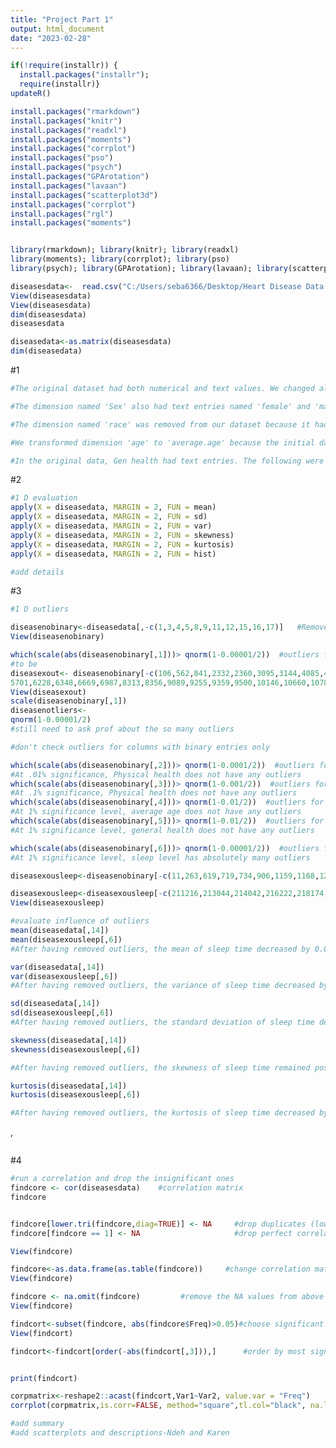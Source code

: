 ```yaml
---
title: "Project Part 1"
output: html_document
date: "2023-02-28"
---
```


```r
if(!require(installr)) {
  install.packages("installr"); 
  require(installr)}
updateR()
```


```r
install.packages("rmarkdown")
install.packages("knitr")
install.packages("readxl")
install.packages("moments")
install.packages("corrplot")
install.packages("pso")
install.packages("psych")
install.packages("GPArotation")
install.packages("lavaan")
install.packages("scatterplot3d")
install.packages("corrplot")
install.packages("rgl")
install.packages("moments")


library(rmarkdown); library(knitr); library(readxl)
library(moments); library(corrplot); library(pso)
library(psych); library(GPArotation); library(lavaan); library(scatterplot3d);library(corrplot);library(rgl);library(moments)

```


```r
diseasesdata<-  read.csv("C:/Users/seba6366/Desktop/Heart Disease Data Updated.csv")
View(diseasesdata)
View(diseasesdata)
dim(diseasesdata)
diseasesdata

diseasedata<-as.matrix(diseasesdata)
dim(diseasedata)
```
#1
```r

#The original dataset had both numerical and text values. We changed all the text values to numerical values. For dimensions with the following names: Heart Disease, Smoking, Alcohol Drinking, Stroke, DiffWalking, Diabetic, Physical Activity, Asthma, KidneyDisease, Skin Cancer, all entries with response 'No' were transformed to '0' and entries with 'Yes' were transformed to 1.

#The dimension named 'Sex' also had text entries named 'female' and 'male'. These were transformed to numerical values - '0' representing 'male' and '1' represents 'female.' 

#The dimension named 'race' was removed from our dataset because it had more than 5 race classifications and we were not very clear about how to change that to numerical variables. In addition to this, race was not a very important dimension for our analysis.

#We transformed dimension 'age' to 'average.age' because the initial data entries for age where classifications.We transformed these classifications to single numbers by finding the average of each age classification. For the age classification "84-above", we simply turned this to average age=84.

#In the original data, Gen health had text entries. The following were transformed to their corresponding numerical value: 'Excellent'=5, 'Very good'=4. 'Good'=4, 'Fair'=1, and 'Poor'=0.

```

#2
```r
#1 D evaluation 
apply(X = diseasedata, MARGIN = 2, FUN = mean)
apply(X = diseasedata, MARGIN = 2, FUN = sd)
apply(X = diseasedata, MARGIN = 2, FUN = var)
apply(X = diseasedata, MARGIN = 2, FUN = skewness)
apply(X = diseasedata, MARGIN = 2, FUN = kurtosis)
apply(X = diseasedata, MARGIN = 2, FUN = hist)

#add details
```

#3
```r
#1 D outliers

diseasenobinary<-diseasedata[,-c(1,3,4,5,8,9,11,12,15,16,17)]   #Remove dimensions with binary variables
View(diseasenobinary)

which(scale(abs(diseasenobinary[,1]))> qnorm(1-0.00001/2))  #outliers for BMI dimension
#to be
diseasexout<- diseasenobinary[-c(106,562,841,2332,2360,3095,3144,4085,4371,4394,4968,5432,5665,
5701,6228,6348,6669,6987,8313,8356,9089,9255,9359,9500,10146,10660,10782,11163,12128,12789,12930,12994,13262,13338,13696,13846,13868,15435,16075,17549,17768,17980,18291,18348,18928,19133,19218,19321,19522,20087,20154,20788,20834,20943,21096,21222,21228,21916,22164,22323,22443,22450,22583,22896,23286,24009,25748,25872,26123,28289,28463,29647,29672,29882,30066,30755,30899,31087,31633,32726,32843,34223,34302,34643,36281,36392,37221,37313,38124,38171,38362,38422,38566,39468,39640,40387,40555,40707,40802,40974,41068,41100,41313,41718,42102,43460,43782,44701,45605,46638,47579,47760,48245,49287,49866,50057,50138,50212,50230,50372,50484,50543,51028,51039,51041,51047,51335,51470,51576,51640,51822,52006,52311,52415,52536,52642,54014,54063,54727,54987,55269,55523,55959,56021,56877,57130,57197,57211,58287,58846,59259,59395,59847,59986,60138,60225,60411,60486,60586,60647,60701,62626,62710,62847,63204,63401,64198,65114,65465,66275,68284,68359,68493,70245,70595,71186,71646,72092,72201,73478,73987,74365,75473,75519,75833,76074,76771,76792,76884,77272,77723,77892,77955,78002,78008,78055,78251,79171,79226,79546,79691,79751,80096,80117,80506,80945,80978,81032,81175,81263,81472,81542,81633,81740,81949,81952,82201,82734,82741,83371,83572,83964,84200,84579,84777,85581,86284,86451,86583,86976,87009,87147,87174,87642,87972,88336,88568,88816,88929,88977,89525,89557,89627,90015,90091,90147,90438,93237,93668,94131,94174,94997,95534,96627,96666,97096,97734,97809,97938,98890,99837,100304,100391,100537,100548,100668,101769,102321,102616,102836,102838,103035,103164,103177,103464,104069,104264,104268,104319,104331,104541,104617,104896,104900,104944,105009,105029,105044,105058,105059,105360,105477,106467,107037,107382,108221,108882,109177,110039,110464,110840,110996,111361,111510,111622,111958,112699,112936,113100,113539,113596,113649,114088,114411,114693,116509,116549,117166,118110,119483,119962,120433,120620,121145,121223,121339,122049,122823,122827,123192,124008,124041,124062,126212,126476,126492,126662,126897,126992,127938,128369,129731,129894,130077,130344,130892,131300,131807,132580,132734,132867,133018,133856,133998,134098,134174,134467,134779,135151,135842,137347,138049,138548,138831,138945,139160,139226,139408,140049,140210,140799,141880,141906,144098,144356,144408,144861,145895,146314,146470,147049,147449,147786,148038,148276,149046,149049,149072,149194,149781,150607,150699,150948,150983,151165,151923,152329,152459,152940,152974,153060,153099,153140,153144,153465,153600,153634,153791,154134,154380,154606,155492,155740,156094,156396,156755,156850,157197,157433,157682,158025,159258,159303,159392,159674,159942,160001,160172,160231,160361,160594,160753,160947,160957,161067,161271,161331,161882,162129,162314,162370,163341,163496,164796,165124,166132,166397,166802,167578,167765,168413,168570,170126,171329,171363,171706,172897,173163,173437,173761,173859,174092,174541,174978,175205,175734,175963,176301,176389,176478,176957,177478,177485,177628,178538,179374,179553,179584,180854,182326,182491,183030,184437,184600,184780,185100,185237,185430,185478,185698,186065,187407,187465,187828187937,188071,188909,189015,189112,189284,189500,190236,190511,191036,191646,191711,191774,192260,192272,192368,192587,192631,192727,192765,193397,193854,193941,194222,194366,194487,194780,194791,195418,197311,197918,198247,198426,198930,199476,200197,200768,201174,202150,202450,202492,204974,205428,206436,206755,207565,207617,208010,208484,208505,209394,209661,209773,209922,210934,211249,211531,211562,212526,212589,213373,213573,213607,213892,214620,214913,215132,215793,217627,219751,220050,220083,220237,220999,221303,221826,222003,222134,222144,222292,222295,222872,223151,223554,223962,224004,224426,226186,226893,227453,227902,228066,228090,228143,228170,228548,228613,228672,228748,228782,228845,228866,229008,229432,229701,229789,229798,229865,230067,230281,230433,230740,230761,231077,231339,231438,231894,231977,232055,232721,233078,233705,233823,234148,234180,234419,236595,236762,237077,237823,238362,238366,238420,238451,238540,238894,239233,239469,241196,241313,241806,242247,242835,242856,243134,243293,244301,244651,245094,246634,246650,246822,246845,247446,247651,248036,248472,248888,248898,249093,249456,249716,249738,249788,250027,250296,250333,250789,250985,251861,251941,252707,254274,254955,255517,255531,256408,256478,256687,257061,257383,257910,258395,258477,258640,258651,258824,258973,259047,259087,259425,259711,259872,259924,260166,261461,262244,262375,262772,262858,262864,263188,263245,263366,263405,263595,263702,264304,264500,264944,265104,265154,265164,265190,265547,265761,265791,265797,266010,266175,266285,266438,267143,267172,267476,267679,267776,267894,268010,268068,268148,268185,268328,268371,268694,269592,271260,271295,271832,271867,271906,272812,273319,273675,274127,274505,274613,275270,275692,275840,275990,276240,276943,277902,278437,279636,280652,281437,281804,282114,284097,284905,285828,286079,286139,286269,286347,286482,286646,286726,287090,287382,287420,287747,287882,288106,288391,288604,288911,289082,289085,289096,289256,289380,289458,289558,289675,289909,290079,290184,290595,290853,291714,292523,293120,294382,294400,294741,294765,295194,295758,296036,296696,297156,297516,297646,298066,298526,298691,298850,299273,299413,299605,299832,299861,301038,301048,301062,301205,302384,302868,302903,303193,304394,304488,304530,304660,304832,305438,306493,307491,307697,308296,308424,311154,311346,311371,313154,313318,314100,314788,314923,315163,315641,316996,317264,318123,318163,318793,319020,319293,319591),1]
View(diseasexout)
scale(diseasenobinary[,1])
diseasenotliers<-
qnorm(1-0.00001/2)
#still need to ask prof about the so many outliers

#don't check outliers for columns with binary entries only
```
```r
which(scale(abs(diseasenobinary[,2]))> qnorm(1-0.0001/2))  #outliers for physical health
#At .01% significance, Physical health does not have any outliers
which(scale(abs(diseasenobinary[,3]))> qnorm(1-0.001/2))  #outliers for mental health
#At .1% significance, Physical health does not have any outliers
which(scale(abs(diseasenobinary[,4]))> qnorm(1-0.01/2))  #outliers for average age
#At 1% significance level, average age does not have any outliers
which(scale(abs(diseasenobinary[,5]))> qnorm(1-0.01/2))  #outliers for general health
#At 1% significance level, general health does not have any outliers
```


```r
which(scale(abs(diseasenobinary[,6]))> qnorm(1-0.00001/2))  #outliers for sleep time
#At 1% significance level, sleep level has absolutely many outliers

diseasexousleep<-diseasenobinary[-c(11,263,619,719,734,906,1159,1168,1217,1285,1383,1743,1774,1932,2133,2180,2368,2526,3154,3234,3250,3642,3919,4967,5026,5295,5520,5681,5834,6358,7563,7863,8069,8139,8298,8469,8833,8945,9359,9410,9500,9704,9938,10641,10656,10813,11148,11544,11735,12028,12302,12340,12664,12717,12867,13269,14261,14507,15206,15303,15737,15930,16150,16328,16578,16580,16824,16835,16993,17112,17254,17321,17529,17553,17555,17766,17805,17846,17874,18185,18258,18368,18720,19020,19274,19276,19404,20018,20234,20995,21738,22106,22620,22670,23062,23089,23589,23865,24864,25830,26149,26153,26982,27334,27409,27431,27524,27910,28795,28980,29405,29882,30079,30439,30793,31244,31956,32076,32116,32461,32479,32667,32871,33189,33873,34123,34464,34534,34791,35364,35372,35604,36800,37060,37243,37348,37376,37509,38266,38469,38537,38946,39159,39582,39651,39737,39868,39897,39940,40016,40141,40248,40289,40686,40859,40886,41068,41159,42266,42448,42497,42895,42913,42951,43213,43340,43465,43708,43870,44394,44455,44470,44544,44609,44734,45516,45671,45942,46053,46479,46607,46860,47173,47264,47385,47454,47591,47673,48215,48220,48360,48569,48604,48637,48679,48789,49009,49106,49641,49671,50094,50138,50188,50290,50336,50388,50520,50583,50718,50735,50750,51086,51095,51376,51470,51547,51640,51698,51702,51720,51904,52073,52453,52802,52971,53147,53829,54261,54297,54514,54589,54703,54957,55012,55013,55240,55351,55432,55700,55787,55851,56069,56072,56206,56272,56372,56619,56651,57081,57085,57659,58045,58143,58333,58662,59294,59345,59723,59886,60664,60720,60991,61350,61617,62090,62635,63282,63593,65621,68059,68218,68838,69008,69384,70326,70569,70998,71952,72520,72715,72935,73257,73318,73978,74142,74194,74200,74720,74880,74989,75002,75969,77228,77286,77407,77608,77699,77862,78065,78250,78484,78873,79095,79174,79323,79353,79631,79761,80076,80170,80363,80367,80587,81012,81183,81267,81843,82730,83099,83226,83500,86044,87035,87431,87906,88728,88931,88938,89623,89651,89758,89767,90986,91877,92094,92200,92396,92618,92659,93827,93887,94102,94118,94576,95320,96734,97098,97784,98758,98888,98978,99171,99191,99339,99718,99781,100096,100097,100105,100115,100643,100663,100695,100840,101360,101855,101957,101973,102003,102245,102293,102435,102599,102659,102692,103059,103215,103381,103582,103644,103948,104000,104326,104559,104739,105782,106383,106395,106825,107429,108934,109286,111165,111217,111935,112764,113514,113759,114173,114349,115355,115862,116057,116112,116253,116454,116924,117210,118051,118342,118790,119565,119664,120189,120329,120872,120879,121395,121662,121879,122395,122857,123063,123194,124088,124638,124928,126012,126163,126391,126564,126770,126785,127359,127693,128081,128436,129306,129591,129752,129823,130029,130685,130756,130933,131405,131455,131499,131530,133686,133988,134018,134873,134973,135367,135668,139050,139062,139615,139805,139813,140046,140321,140658,140729,140822,141030,142823,143554,144017,144425,144888,145352,145876,146348,146506,146690,146696,146897,149053,149064,149073,149085,149374,149413,150216,150257,150344,150377,150397,150401,150412,150650,150741,150950,151473,151694,151763,151875,151970,152314,152825,153166,153251,153566,153643,153708,153774,154390,154469,154516,155721,156056,156214,156743,156905,157896,157952,157972,158197,158812,159919,160492,160505,161026,161364,161544,161735,162749,163729,163830,164086,164749,165373,165473,166215,166992,167930,169012,169016,169162,170227,170349,170407,170436,172393,172539,173671,173714,174130,174327,174744,174975,175215,175483,175743,175955,176121,176364,176375,176807,177149,178549,178823,179609,180989,181177,181505,181724,182200,183476,183675,183916,184238,184537,184580,187112,187323,187398,187968,188698,188877,190030,190312,190666,190804,191065,191494,191654,191894,191914,192173,192673,193165,193741,193785,194538,195418,196369,196385,196676,196706,197111,197260,197387,197758,198532,199230,199521,200675,201216,201316,202422,202573,202836,202939,203219,203312,204532,205301,205436,205871,206350,206804,206875,207081,207503,207725,208256,208532,208707,209373,209540,210209,210219,210528,210675),]    #part 1

diseasexousleep<-diseasexousleep[-c(211216,213044,214042,216222,218174,218228,218988,219740,220181,220282,221063,221530,221811,222168,222309,222369,222465,222624,222732,223628,223642,224295,224413,224911,225089,225598,225627,225687,225752,226072,227059,227478,227851,228656,229281,229326,229383,230406,230608,231160,231264,231742,231840,231955,232182,232398,232809,232985,233142,233346,233397,233803,233833,233856,235628,237072,237933,238355,239300,239835,240120,240273,240348,240720,241424,241832,242646,242939,243045,243144,243695,243871,245550,246236,246643,248094,248118,248203,248431,248603,248701,249057,249625,249834,250019,250350,250416,250650,250849,252511,252584,252743,253078,254121,254234,255873,255995,256134,256744,256926,257171,257286,257800,258370,258481,258483,258570,258653,258700,259273,259404,259693,259920,260162,261217,261837,262035,262098,262156,262213,262425,262536,263104,263217,263283,263428,263699,263710,264032,264144,264396,264739,264976,265181,265568,266151,266252,266698,266908,266990,267093,267120,267555,267947,268047,268187,269345,269351,269631,269887,270006,270046,270118,270314,270429,270526,271770,272116,272235,273038,273176,273241,273653,273780,276385,276473,276475,276666,277088,278036,278147,278746,278883,279083,279648,280063,280402,281522,281850,283077,283481,283523,283565,283917,285077,285622,286142,286291,286478,286649,286874,286904,286947,287365,287414,287854,287855,288108,288125,288539,288910,289212,289625,289782,290805,290869,292365,292792,293639,293698,294140,294388,295337,295873,296560,297974,299264,299980,300500,300524,300717,300832,301111,301655,301737,302010,302179,302509,302634,302899,303445,303842,304364,304523,304579,304961,305558,305847,305970,306106,306508,306679,307771,307792,307854,307987,308187,308563,309646,309746,309849,310207,310281,310561,311191,312504,313085,313659,314169,314479,314643,315654,315664,318989,319372),] #continuation of dataset with no BMI outliers
View(diseasexousleep)

#evaluate influence of outliers
mean(diseasedata[,14])
mean(diseasexousleep[,6])
#After having removed outliers, the mean of sleep time decreased by 0.02 units.

var(diseasedata[,14])
var(diseasexousleep[,6])
#After having removed outliers, the variance of sleep time decreased by 0.1727487 units.

sd(diseasedata[,14])
sd(diseasexousleep[,6])
#After having removed outliers, the standard deviation of sleep time decreased by 0.062 units.

skewness(diseasedata[,14])
skewness(diseasexousleep[,6]) 

#After having removed outliers, the skewness of sleep time remained positive and decreased by 0.5737 units. After the removal of outliers, BMI's distribution is closer to being normally distributed than before removing them.

kurtosis(diseasedata[,14])
kurtosis(diseasexousleep[,6])

#After having removed outliers, the kurtosis of sleep time decreased by 3.73 units. Even after the removal of outliers, the sleep time still has a leptokurtic distribution.


```
,
```r
```



#4
```r
#run a correlation and drop the insignificant ones
findcore <- cor(diseasesdata)    #correlation matrix
findcore


findcore[lower.tri(findcore,diag=TRUE)] <- NA     #drop duplicates (lower triangle)
findcore[findcore == 1] <- NA                     #drop perfect correlations

View(findcore)

findcore<-as.data.frame(as.table(findcore))     #change correlation matrix to a 3 columns table
View(findcore)

findcore <- na.omit(findcore)         #remove the NA values from above 
View(findcore)

findcort<-subset(findcore, abs(findcore$Freq)>0.05)#choose significant values
View(findcort)

findcort<-findcort[order(-abs(findcort[,3])),]      #order by most significant


print(findcort)

corpmatrix<-reshape2::acast(findcort,Var1~Var2, value.var = "Freq")
corrplot(corpmatrix,is.corr=FALSE, method="square",tl.col="black", na.label=" ")

#add summary
#add scatterplots and descriptions-Ndeh and Karen
```

